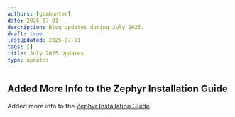 ```yaml
---
authors: [gbmhunter]
date: 2025-07-01
description: Blog updates during July 2025.
draft: true
lastUpdated: 2025-07-01
tags: []
title: July 2025 Updates
type: updates
---
```


## Added More Info to the Zephyr Installation Guide

Added more info to the [Zephyr Installation Guide](/programming/operating-systems/zephyr/installation/).
